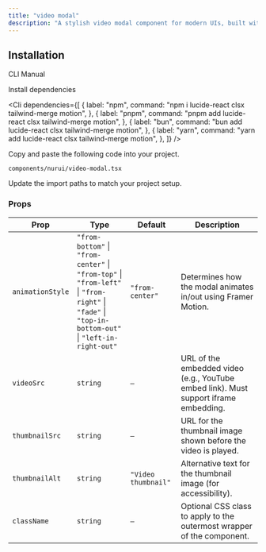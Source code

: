 ```yaml
---
title: "video modal"
description: "A stylish video modal component for modern UIs, built with accessibility and animation in mind."
---
```


<ComponentPreview componentName="videoModal" />

## Installation

<Tabs defaultValue="cli">

<TabsList>
  <TabsTrigger value="cli">CLI</TabsTrigger>
  <TabsTrigger value="manual">Manual</TabsTrigger>
</TabsList>

<TabsContent value="cli">
  <Cli />
</TabsContent>

<TabsContent value="manual">

<Steps>

<Step>Install dependencies</Step>

<Cli
  dependencies={[
    {
      label: "npm",
      command: "npm i lucide-react clsx tailwind-merge motion",
    },
    {
      label: "pnpm",
      command: "pnpm add lucide-react clsx tailwind-merge motion",
    },
    {
      label: "bun",
      command: "bun add lucide-react clsx tailwind-merge motion",
    },
    {
      label: "yarn",
      command: "yarn add lucide-react clsx tailwind-merge motion",
    },
  ]}
/>

<Step>Copy and paste the following code into your project.</Step>

`components/nurui/video-modal.tsx`

<CodeBlock componentName="videoModal" fileName="videoModal" />

<Step>Update the import paths to match your project setup.</Step>
   
</Steps>

</TabsContent>

</Tabs>

### Props

| Prop             | Type                                                                                                                                                      | Default             | Description                                                                          |
| ---------------- | --------------------------------------------------------------------------------------------------------------------------------------------------------- | ------------------- | ------------------------------------------------------------------------------------ |
| `animationStyle` | `"from-bottom"` \| `"from-center"` \| `"from-top"` \| `"from-left"` <br/> \| `"from-right"` \| `"fade"` \| `"top-in-bottom-out"` \| `"left-in-right-out"` | `"from-center"`     | Determines how the modal animates in/out using Framer Motion.                        |
| `videoSrc`       | `string`                                                                                                                                                  | `—`                 | URL of the embedded video (e.g., YouTube embed link). Must support iframe embedding. |
| `thumbnailSrc`   | `string`                                                                                                                                                  | `—`                 | URL for the thumbnail image shown before the video is played.                        |
| `thumbnailAlt`   | `string`                                                                                                                                                  | `"Video thumbnail"` | Alternative text for the thumbnail image (for accessibility).                        |
| `className`      | `string`                                                                                                                                                  | `—`                 | Optional CSS class to apply to the outermost wrapper of the component.               |

